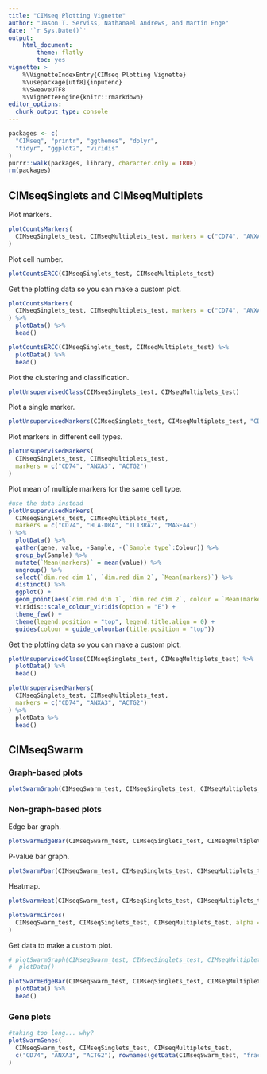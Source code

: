 ```yaml
---
title: "CIMseq Plotting Vignette"
author: "Jason T. Serviss, Nathanael Andrews, and Martin Enge"
date: '`r Sys.Date()`'
output:
    html_document:
        theme: flatly
        toc: yes
vignette: >
    %\VignetteIndexEntry{CIMseq Plotting Vignette} 
    %\usepackage[utf8]{inputenc}
    %\SweaveUTF8
    %\VignetteEngine{knitr::rmarkdown} 
editor_options: 
  chunk_output_type: console
---
```


```r
packages <- c(
  "CIMseq", "printr", "ggthemes", "dplyr", 
  "tidyr", "ggplot2", "viridis"
)
purrr::walk(packages, library, character.only = TRUE)
rm(packages)
```

## CIMseqSinglets and CIMseqMultiplets

Plot markers.
```r
plotCountsMarkers(
  CIMseqSinglets_test, CIMseqMultiplets_test, markers = c("CD74", "ANXA3")
)
```

Plot cell number.
```r
plotCountsERCC(CIMseqSinglets_test, CIMseqMultiplets_test)
```

Get the plotting data so you can make a custom plot.
```r
plotCountsMarkers(
  CIMseqSinglets_test, CIMseqMultiplets_test, markers = c("CD74", "ANXA3")
) %>%
  plotData() %>%
  head()

plotCountsERCC(CIMseqSinglets_test, CIMseqMultiplets_test) %>%
  plotData() %>%
  head()
```

Plot the clustering and classification.
```r
plotUnsupervisedClass(CIMseqSinglets_test, CIMseqMultiplets_test)
```

Plot a single marker.
```r
plotUnsupervisedMarkers(CIMseqSinglets_test, CIMseqMultiplets_test, "CD74")
```

Plot markers in different cell types.
```r
plotUnsupervisedMarkers(
  CIMseqSinglets_test, CIMseqMultiplets_test,
  markers = c("CD74", "ANXA3", "ACTG2")
)
```

Plot mean of multiple markers for the same cell type.
```r
#use the data instead
plotUnsupervisedMarkers(
  CIMseqSinglets_test, CIMseqMultiplets_test, 
  markers = c("CD74", "HLA-DRA", "IL13RA2", "MAGEA4")
) %>%
  plotData() %>%
  gather(gene, value, -Sample, -(`Sample type`:Colour)) %>%
  group_by(Sample) %>%
  mutate(`Mean(markers)` = mean(value)) %>%
  ungroup() %>%
  select(`dim.red dim 1`, `dim.red dim 2`, `Mean(markers)`) %>%
  distinct() %>%
  ggplot() +
  geom_point(aes(`dim.red dim 1`, `dim.red dim 2`, colour = `Mean(markers)`)) +
  viridis::scale_colour_viridis(option = "E") +
  theme_few() +
  theme(legend.position = "top", legend.title.align = 0) +
  guides(colour = guide_colourbar(title.position = "top"))
```

Get the plotting data so you can make a custom plot.

```r
plotUnsupervisedClass(CIMseqSinglets_test, CIMseqMultiplets_test) %>% 
  plotData() %>%
  head()

plotUnsupervisedMarkers(
  CIMseqSinglets_test, CIMseqMultiplets_test, 
  markers = c("CD74", "ANXA3", "ACTG2")
) %>% 
  plotData %>%
  head()
```

## CIMseqSwarm

### Graph-based plots

```r
plotSwarmGraph(CIMseqSwarm_test, CIMseqSinglets_test, CIMseqMultiplets_test)
```

### Non-graph-based plots

Edge bar graph.
```r
plotSwarmEdgeBar(CIMseqSwarm_test, CIMseqSinglets_test, CIMseqMultiplets_test)
```

P-value bar graph.
```r
plotSwarmPbar(CIMseqSwarm_test, CIMseqSinglets_test, CIMseqMultiplets_test)
```

Heatmap.
```r
plotSwarmHeat(CIMseqSwarm_test, CIMseqSinglets_test, CIMseqMultiplets_test)
```

```r
plotSwarmCircos(
  CIMseqSwarm_test, CIMseqSinglets_test, CIMseqMultiplets_test, alpha = 1
)
```

Get data to make a custom plot.
```r
# plotSwarmGraph(CIMseqSwarm_test, CIMseqSinglets_test, CIMseqMultiplets_test) %>%
#  plotData()

plotSwarmEdgeBar(CIMseqSwarm_test, CIMseqSinglets_test, CIMseqMultiplets_test) %>%
  plotData() %>%
  head()
```


### Gene plots
```r
#taking too long... why?
plotSwarmGenes(
  CIMseqSwarm_test, CIMseqSinglets_test, CIMseqMultiplets_test,
  c("CD74", "ANXA3", "ACTG2"), rownames(getData(CIMseqSwarm_test, "fractions"))
)
```

